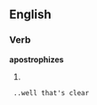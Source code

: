 ==English==

===Verb===
'''apostrophizes'''

# {{third-person singular of|apostrophize}}
  ..well that's clear